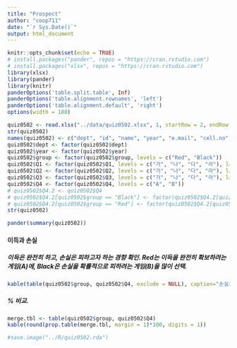 ```yaml
---
title: "Prospect"
author: "coop711"
date: "`r Sys.Date()`"
output: html_document
---
```


```r
knitr::opts_chunk$set(echo = TRUE)
# install.packages("pander", repos = "https://cran.rstudio.com")
# install.packages("xlsx", repos = "https://cran.rstudio.com")
library(xlsx)
library(pander)
library(knitr)
panderOptions('table.split.table', Inf)
panderOptions('table.alignment.rownames', 'left')
panderOptions('table.alignment.default', 'right')
options(width = 180)
```

```r
quiz0502 <- read.xlsx("../data/quiz0502.xlsx", 1, startRow = 2, endRow = 66, colIndex = c(3:7, 9:14), colClasses = c(rep("character", 11)), stringsAsFactors = FALSE)
str(quiz0502)
names(quiz0502) <- c("dept", "id", "name", "year", "e.mail", "cell.no", "Q1", "Q2", "Q3", "Q4", "group")
quiz0502$dept <- factor(quiz0502$dept)
quiz0502$year <- factor(quiz0502$year)
quiz0502$group <- factor(quiz0502$group, levels = c("Red", "Black"))
quiz0502$Q1 <- factor(quiz0502$Q1, levels = c("가", "나", "다", "라"), labels = c("대공황, 대침체", "대침체, 대공황", "대번영, 대공황", "대공황, 대번영"))
quiz0502$Q2 <- factor(quiz0502$Q2, levels = c("가", "나", "다", "라"), labels = c("소득불평등, 양의상관", "소득, 양의 상관", "소득불평등, 인과관계", "소득, 인과관계"))
quiz0502$Q3 <- factor(quiz0502$Q3, levels = c("가", "나", "다", "라"), labels = c("7.0%", "35%", "70%", "94%"))
quiz0502$Q4 <- factor(quiz0502$Q4, levels = c("A", "B"))
# quiz0502$Q4.2 <- quiz0502$Q4
# quiz0502$Q4.2[quiz0502$group == "Black"] <- factor(quiz0502$Q4.2[quiz0502$group == "Black"], levels = c("A", "B"), labels = c("100%확률로 잃기", "90%확률로 잃기"))
# quiz0502$Q4.2[quiz0502$group == "Red"] <- factor(quiz0502$Q4.2[quiz0502$group == "Red"], levels = c("A", "B"), labels = c("100%확률로 따기", "90%확률로 따기"))
str(quiz0502)
```

```r
pander(summary(quiz0502))
```

<!--
### 퀴즈 응답 비교

#### 소득 상위1%의 몫과 시대적 사건들

##### 대공황. 대번영, 대침체

```r
pander(addmargins(table(quiz0502$group, quiz0502$Q1, exclude = NULL), margin=1))
```

##### 대공황. 대번영, 대침체(%)

```r
pander(round(prop.table(addmargins(table(quiz0502$group, quiz0502$Q1, exclude = NULL), margin=1), margin=1)[4,]*100, digits=1))
```

#### Wilkinson

##### 소득불평등과 건강 및 사회문제 지표

```r
pander(addmargins(table(quiz0502$group, quiz0502$Q2, exclude = NULL), margin=1))
```

##### 표본 크기를 4배로 (%)

```r
pander(round(prop.table(addmargins(table(quiz0502$group, quiz0502$Q2, exclude = NULL), margin=1), margin=1)[4,]*100, digits=1), caption="20대의 독서율")
```

#### 1944년 미국의 최고소득세율

##### 최고소득세율 94%

```r
pander(addmargins(table(quiz0502$group, quiz0502$Q3, exclude = NULL), margin=1))
```

##### 최고소득세율 94% (%)

```r
pander(round(prop.table(addmargins(table(quiz0502$group, quiz0502$Q3, exclude = NULL), margin = 1), margin = 1)[4,]*100, digits = 1), caption = "Marginal Tax Rate 94%")
```

### Prospect Theory
-->

#### 이득과 손실

##### 이득은 완전히 하고, 손실은 피하고자 하는 경향 확인. Red는 이득을 완전히 확보하려는 게임(A)에, Black은 손실을 확률적으로 피하려는 게임(B)을 많이 선택.

```r
kable(table(quiz0502$group, quiz0502$Q4, exclude = NULL), caption="손실회피심리")
```

##### % 비교.  

```r
merge.tbl <- table(quiz0502$group, quiz0502$Q4)
kable(round(prop.table(merge.tbl, margin = 1)*100, digits = 1))
```

```r
#save.image("../R/quiz0502.rda")
```